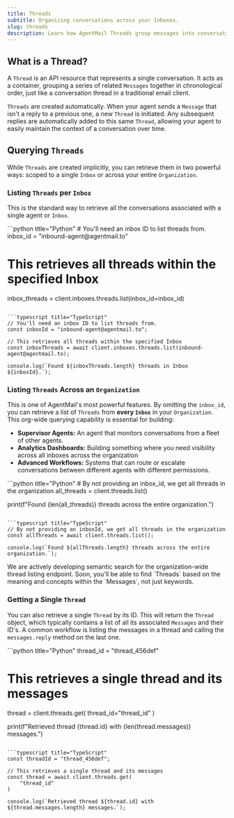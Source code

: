 ```yaml
---
title: Threads
subtitle: Organizing conversations across your Inboxes.
slug: threads
description: Learn how AgentMail Threads group messages into conversations and how to query them across your entire organization.
---
```


## What is a Thread?

A `Thread` is an API resource that represents a single conversation. It acts as a container, grouping a series of related `Messages` together in chronological order, just like a conversation thread in a traditional email client.

`Threads` are created automatically. When your agent sends a `Message` that isn't a reply to a previous one, a new `Thread` is initiated. Any subsequent replies are automatically added to this same `Thread`, allowing your agent to easily maintain the context of a conversation over time.

## Querying `Threads`

While `Threads` are created implicitly, you can retrieve them in two powerful ways: scoped to a single `Inbox` or across your entire `Organization`.

### Listing `Threads` per `Inbox`

This is the standard way to retrieve all the conversations associated with a single agent or `Inbox`.

<CodeBlocks>
```python title="Python"
# You'll need an inbox ID to list threads from.
inbox_id = "inbound-agent@agentmail.to"

# This retrieves all threads within the specified Inbox

inbox_threads = client.inboxes.threads.list(inbox_id=inbox_id)

````

```typescript title="TypeScript"
// You'll need an inbox ID to list threads from.
const inboxId = "inbound-agent@agentmail.to";

// This retrieves all threads within the specified Inbox
const inboxThreads = await client.inboxes.threads.list(inbound-agent@agentmail.to);

console.log(`Found ${inboxThreads.length} threads in Inbox ${inboxId}.`);
````

</CodeBlocks>

### Listing `Threads` Across an `Organization`

This is one of AgentMail's most powerful features. By omitting the `inbox_id`, you can retrieve a list of `Threads` from **every `Inbox`** in your `Organization`. This org-wide querying capability is essential for building:

- **Supervisor Agents:** An agent that monitors conversations from a fleet of other agents.
- **Analytics Dashboards:** Building something where you need visibility across all inboxes across the organization
- **Advanced Workflows:** Systems that can route or escalate conversations between different agents with different permissions.

<CodeBlocks>
```python title="Python"
# By not providing an inbox_id, we get all threads in the organization
all_threads = client.threads.list()

print(f"Found {len(all_threads)} threads across the entire organization.")

````

```typescript title="TypeScript"
// By not providing an inboxId, we get all threads in the organization
const allThreads = await client.threads.list();

console.log(`Found ${allThreads.length} threads across the entire organization.`);
````

</CodeBlocks>

<Callout title="Coming Soon: Org-Wide Semantic Search" intent="info">
  We are actively developing semantic search for the organization-wide thread
  listing endpoint. Soon, you'll be able to find `Threads` based on the meaning
  and concepts within the `Messages`, not just keywords.
</Callout>

### Getting a Single `Thread`

You can also retrieve a single `Thread` by its ID. This will return the `Thread` object, which typically contains a list of all its associated `Messages` and their ID's. A common workflow is listing the messages in a thread and calling the `messages.reply` method on the last one.

<CodeBlocks>
```python title="Python"
thread_id = "thread_456def"

# This retrieves a single thread and its messages

thread = client.threads.get(
thread_id="thread_id"
)

print(f"Retrieved thread {thread.id} with {len(thread.messages)} messages.")

````

```typescript title="TypeScript"
const threadId = "thread_456def";

// This retrieves a single thread and its messages
const thread = await client.threads.get(
	"thread_id"
)

console.log(`Retrieved thread ${thread.id} with ${thread.messages.length} messages.`);
````

</CodeBlocks>
